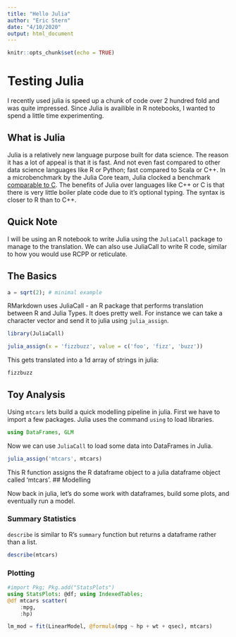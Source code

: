 ```yaml
---
title: "Hello Julia"
author: "Eric Stern"
date: "4/10/2020"
output: html_document
---
```


```r
knitr::opts_chunk$set(echo = TRUE)
```

# Testing Julia

I recently used julia is speed up a chunk of code over 2 hundred fold and was quite impressed. Since Julia is availible in R notebooks, I wanted to spend a little time experimenting.

## What is Julia

Julia is a relatively new language purpose built for data science. The reason it has a lot of appeal is that it is fast. And not even fast compared to other data science languages like R or Python; fast compared to Scala or C++. In a microbenchmark by the Julia Core team, Julia clocked a benchmark [comparable to C](https://julialang.org/benchmarks/). The benefits of Julia over languages like C++ or C is that there is very little boiler plate code due to it's optional typing. The syntax is closer to R than to C++. 

## Quick Note

I will be using an R notebook to write Julia using the `JuliaCall` package to manage to the translation. We can also use JuliaCall to write R code, similar to how you would use RCPP or reticulate.

## The Basics

```julia
a = sqrt(2); # minimal example
```

RMarkdown uses JuliaCall - an R package that performs translation between R and Julia Types. It does pretty well. For instance we can take a character vector and send it to julia using `julia_assign`.

```r
library(JuliaCall)

julia_assign(x = 'fizzbuzz', value = c('foo', 'fizz', 'buzz'))
```

This gets translated into a 1d array of strings in julia:

```julia
fizzbuzz
```

## Toy Analysis

Using `mtcars` lets build a quick modelling pipeline in julia. First we have to import a few packages. Julia uses the command `using` to load libraries.

```julia
using DataFrames, GLM
```

Now we can use `JuliaCall` to load some data into DataFrames in Julia.

```r
julia_assign('mtcars', mtcars)
```

This R function assigns the R dataframe object to a julia dataframe object called 'mtcars'. 
## Modelling

Now back in julia, let's do some work with dataframes, build some plots, and eventually run a model.

### Summary Statistics

`describe` is similar to R's `summary` function but returns a dataframe rather than a list.

```julia
describe(mtcars)
```


### Plotting

```julia
#import Pkg; Pkg.add("StatsPlots")
using StatsPlots: @df; using IndexedTables;
@df mtcars scatter(
    :mpg,
    :hp)

```



```julia

lm_mod = fit(LinearModel, @formula(mpg ~ hp + wt + qsec), mtcars)

```

